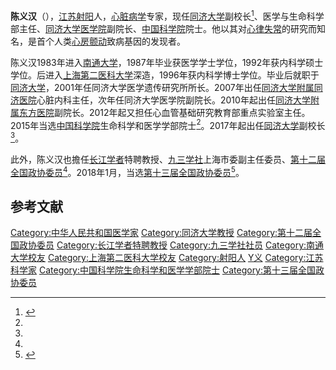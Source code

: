 '''陈义汉'''（{{bd|1964年|10月}}），[[江苏|江苏]][[射阳|射阳]]人，[[心脏病学|心脏病学]]专家，现任[[同济大学|同济大学]]副校长<ref name=":0">{{Cite web|title=教育部任命陈义汉、雷星晖为同济大学副校长—新闻—科学网|url=http://news.sciencenet.cn/htmlnews/2018/3/405581.shtm|work=news.sciencenet.cn|accessdate=2019-03-03}}</ref>、医学与生命科学部主任、[[同济大学医学院|同济大学医学院]]副院长、[[中国科学院|中国科学院]]院士。他以其对[[心律失常|心律失常]]的研究而知名，是首个人类[[心房颤动|心房颤动]]致病基因的发现者。

陈义汉1983年进入[[南通大学|南通大学]]，1987年毕业获医学学士学位，1992年获内科学硕士学位。后进入[[上海第二医科大学|上海第二医科大学]]深造，1996年获内科学博士学位。毕业后就职于[[同济大学|同济大学]]，2001年任同济大学医学遗传研究所所长。2007年出任[[同济大学附属同济医院|同济大学附属同济医院]]心脏内科主任，次年任同济大学医学院副院长。2010年起出任[[同济大学附属东方医院|同济大学附属东方医院]]副院长。2012年起又担任心血管基础研究教育部重点实验室主任。2015年当选[[中国科学院|中国科学院]]生命科学和医学学部院士<ref name="jsxs" />。2017年起出任[[同济大学|同济大学]]副校长<ref name=":0" />。

此外，陈义汉也擔任[[长江学者|长江学者]]特聘教授、[[九三学社|九三学社]]上海市委副主任委员、[[第十二届全国政协委员|第十二届全国政协委员]]<ref name="李国钧" />。2018年1月，当选[[中国人民政治协商会议第十三届全国委员会委员名单|第十三届全国政协委员]]<ref>{{Cite web|url=http://sports.163.com/18/0126/06/D92BRKK400051C89.html|title=中国人民政治协商会议第十三届全国委员会委员名单|accessdate=2018-01-26|last=|work=网易|archive-url=https://web.archive.org/web/20180127143232/http://sports.163.com/18/0126/06/D92BRKK400051C89.html|archive-date=2018-01-27|dead-url=yes}}</ref>。

== 参考文献 ==
{{reflist|refs=
<ref name=jsxs>{{cite web|url=http://www.93.gov.cn/html/93gov/syfc/ysfc/151209107812867227.html|title=陈义汉 徐国良当选中国科学院院士|publisher=九三学社中央委员会|date=2015-12-08}}</ref>
<ref name="李国钧">{{cite web|author=李国钧|url=http://law.eastday.com/node2/node1721/node2215/node2411/node2421/node2424/u1a9760.html|title=破解人类心房颤动分子机制的九三人 ——记“长江学者”、同济大学教授陈义汉|publisher=中国人民政治协商会议上海市委员会|access-date=2015-12-24|archive-url=https://web.archive.org/web/20151224194421/http://law.eastday.com/node2/node1721/node2215/node2411/node2421/node2424/u1a9760.html|archive-date=2015-12-24|dead-url=yes}}</ref>
}}

{{中国科学院生命科学和医学学部院士}}
{{第六批“长江学者奖励计划”特聘教授}}

{{DEFAULTSORT:Chen陈}}
[[Category:中华人民共和国医学家|Category:中华人民共和国医学家]]
[[Category:同济大学教授|Category:同济大学教授]]
[[Category:第十二届全国政协委员|Category:第十二届全国政协委员]]
[[Category:长江学者特聘教授|Category:长江学者特聘教授]]
[[Category:九三学社社员|Category:九三学社社员]]
[[Category:南通大学校友|Category:南通大学校友]]
[[Category:上海第二医科大学校友|Category:上海第二医科大学校友]]
[[Category:射阳人|Category:射阳人]]
[[Category:陈姓|Y义]]
[[Category:江苏科学家|Category:江苏科学家]]
[[Category:中国科学院生命科学和医学学部院士|Category:中国科学院生命科学和医学学部院士]]
[[Category:第十三届全国政协委员|Category:第十三届全国政协委员]]